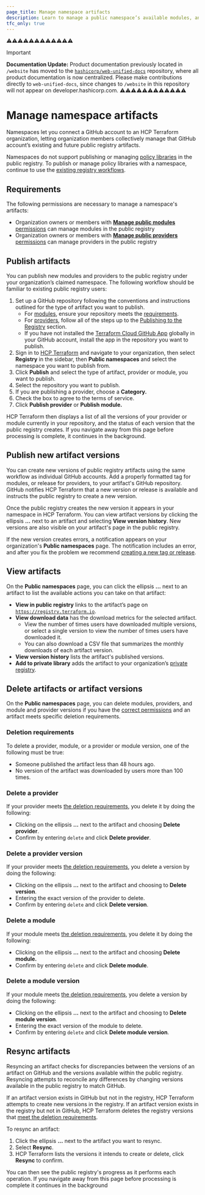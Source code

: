 ```yaml
---
page_title: Manage namespace artifacts
description: Learn to manage a public namespace’s available modules, and providers.
tfc_only: true
---
```

⚠️⚠️⚠️⚠️⚠️⚠️⚠️⚠️⚠️⚠️⚠️⚠️
> [!IMPORTANT]  
> **Documentation Update:** Product documentation previously located in `/website` has moved to the [`hashicorp/web-unified-docs`](https://github.com/hashicorp/web-unified-docs) repository, where all product documentation is now centralized. Please make contributions directly to `web-unified-docs`, since changes to `/website` in this repository will not appear on developer.hashicorp.com.
⚠️⚠️⚠️⚠️⚠️⚠️⚠️⚠️⚠️⚠️⚠️⚠️

# Manage namespace artifacts

Namespaces let you connect a GitHub account to an HCP Terraform organization, letting organization members collectively manage that GitHub account’s existing and future public registry artifacts.

<Note>

Namespaces do not support publishing or managing [policy libraries](/terraform/registry/policy-libraries/publishing) in the public registry. To publish or manage policy libraries with a namespace, continue to use the [existing registry workflows](/terraform/registry/policy-libraries/publishing#publishing-to-the-registry).

</Note>

## Requirements

The following permissions are necessary to manage a namespace's artifacts:
- Organization owners or members with [**Manage public modules** permissions](/terraform/cloud-docs/users-teams-organizations/permissions#manage-public-registry) can manage modules in the public registry
- Organization owners or members with [**Manage public providers** permissions](/terraform/cloud-docs/users-teams-organizations/permissions#manage-public-registry) can manage providers in the public registry

## Publish artifacts

You can publish new modules and providers to the public registry under your organization’s claimed namespace. The following workflow should be familiar to existing public registry users:

1. Set up a GitHub repository following the conventions and instructions outlined for the type of artifact you want to publish.
   - For [modules](/terraform/registry/modules/publish), ensure your repository meets the [requirements](/terraform/registry/modules/publish#requirements).
   - For [providers](/terraform/registry/providers/publishing), follow all of the steps up to the [Publishing to the Registry](/terraform/registry/providers/publishing#publishing-to-the-registry) section.
   - If you have not installed the [Terraform Cloud GitHub App](/terraform/cloud-docs/vcs/github-app) globally in your GitHub account, install the app in the repository you want to publish.
1. Sign in to [HCP Terraform](https://app.terraform.io/) and navigate to your organization, then select **Registry** in the sidebar, then **Public namespaces** and select the namespace you want to publish from.
1. Click **Publish** and select the type of artifact, provider or module, you want to publish.
1. Select the repository you want to publish.
1. If you are publishing a provider, choose a **Category.**
1. Check the box to agree to the terms of service.
1. Click **Publish provider** or **Publish module.**

HCP Terraform then displays a list of all the versions of your provider or module currently in your repository, and the status of each version that the public registry creates. If you navigate away from this page before processing is complete, it continues in the background.

## Publish new artifact versions

You can create new versions of public registry artifacts using the same workflow as individual GitHub accounts. Add a properly formatted tag for modules, or release for providers, to your artifact's GitHub repository. GitHub notifies HCP Terraform that a new version or release is available and instructs the public registry to create a new version.

Once the public registry creates the new version it appears in your namespace in HCP Terraform. You can view artifact versions by clicking the ellipsis **…** next to an artifact and selecting **View version history**. New versions are also visible on your artifact's page in the public registry.

If the new version creates errors, a notification appears on your organization's **Public namespaces** page. The notification includes an error, and after you fix the problem we recommend [creating a new tag or release](/terraform/registry/faq#how-do-i-correct-bugs-in-published-versions).

## View artifacts

On the **Public namespaces** page, you can click the ellipsis **…** next to an artifact to list the available actions you can take on that artifact:

- **View in public registry** links to the artifact’s page on [`https://registry.terraform.io`](https://registry.terraform.io).
- **View download data** has the download metrics for the selected artifact.
  - View the number of times users have downloaded multiple versions, or select a single version to view the number of times users have downloaded it.
  - You can also download a CSV file that summarizes the monthly downloads of each artifact version.
- **View version history** lists the artifact's published versions.
- **Add to private library** adds the artifact to your organization’s [private registry](/terraform/cloud-docs/registry).

## Delete artifacts or artifact versions

On the **Public namespaces** page, you can delete modules, providers, and module and provider versions if you have the [correct permissions](#requirements) and an artifact meets specific deletion requirements.

### Deletion requirements

To delete a provider, module, or a provider or module version, one of the following must be true:

- Someone published the artifact less than 48 hours ago.
- No version of the artifact was downloaded by users more than 100 times.

### Delete a provider

If your provider meets [the deletion requirements](#deletion-requirements), you delete it by doing the following:

- Clicking on the ellipsis **…** next to the artifact and choosing **Delete provider**.
- Confirm by entering `delete` and click **Delete provider**.

### Delete a provider version

If your provider meets [the deletion requirements](#deletion-requirements), you delete a version by doing the following:

- Clicking on the ellipsis **…** next to the artifact and choosing to **Delete version**.
- Entering the exact version of the provider to delete.
- Confirm by entering `delete` and click **Delete version**.

### Delete a module

If your module meets [the deletion requirements](#deletion-requirements), you delete it by doing the following:

- Clicking on the ellipsis **…** next to the artifact and choosing **Delete module.**
- Confirm by entering `delete` and click **Delete module**.

### Delete a module version

If your module meets [the deletion requirements](#deletion-requirements), you delete a version by doing the following:

- Clicking on the ellipsis **…** next to the artifact and choosing to **Delete module version**.
- Entering the exact version of the module to delete.
- Confirm by entering `delete` and click **Delete module version**.

## Resync artifacts

Resyncing an artifact checks for discrepancies between the versions of an artifact on GitHub and the versions available within the public registry. Resyncing attempts to reconcile any differences by changing versions available in the public registry to match GitHub.

If an artifact version exists in GitHub but not in the registry, HCP Terraform attempts to create new versions in the registry. If an artifact version exists in the registry but not in GitHub, HCP Terraform deletes the registry versions that [meet the deletion requirements](#deletion-requirements).

To resync an artifact:

1. Click the ellipsis **…** next to the artifact you want to resync.
1. Select **Resync**.
1. HCP Terraform lists the versions it intends to create or delete, click **Resync** to confirm.

You can then see the public registry's progress as it performs each operation. If you navigate away from this page before processing is complete it continues in the background
